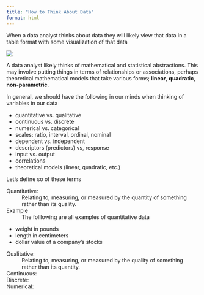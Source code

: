 ```yaml
---
title: "How to Think About Data"
format: html
---
```


When a data analyst thinks about data they will likely view that data in a table format with some visualization of that data 

![](../images/output-images/scatter-plot-1.png)

A data analyst likely thinks of mathematical and statistical abstractions. This may involve putting things in terms of relationships or associations, perhaps theoretical mathematical models that take various forms; **linear**, **quadratic**, **non-parametric**.

In general, we should have the following in our minds when thinking of variables in our data

- quantitative vs. qualitative
- continuous vs. discrete
- numerical vs. categorical
- scales: ratio, interval, ordinal, nominal
- dependent vs. independent
- descriptors (predictors) vs, response
- input vs. output
- correlations
- theoretical models (linear, quadratic, etc.)

Let's define so of these terms

Quantitative:
: Relating to, measuring, or measured by the quantity of something rather than its quality.

Example
: The folllowing are all examples of quantitative data

- weight in pounds
- length in centimeters
- dollar value of a company's stocks


Qualitative:
: Relating to, measuring, or measured by the quality of something rather than its quantity.

Continuous:
: 

Discrete: 
: 

Numerical: 
: 